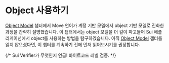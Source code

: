 # Object 사용하기

[Object Model](./../object) 챕터에서 Move 언어가 계정 기반 모델에서 object 기반 모델로
진화한 과정을 간략히 설명했습니다. 이 챕터에서는 object 모델을 더 깊이 파고들어
Sui 애플리케이션에서 object를 사용하는 방법을 탐구하겠습니다. 아직
[Object Model](./../object) 챕터를 읽지 않으셨다면, 이 챕터를 계속하기 전에
먼저 읽어보시기를 권장합니다.

{/* Sui Verifier가 무엇인지 언급! 바이트코드 레벨 검증. */}
